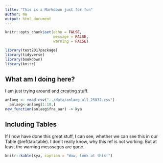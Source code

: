 ```yaml
---
title: "This is a Markdown just for fun"
author: me
output: html_document
---
```


```r
knitr::opts_chunk$set(echo = FALSE,
                      message = FALSE,
                      warning = FALSE)
```

```r
library(test2017package)
library(tidyverse)
library(bookdown)
library(knitr)
```


## What am I doing here?
I am just trying around and creating stuff.

```r
anlaeg <- read.csv("../data/anlaeg_all_25832.csv") 
  anlaeg<-anlaeg[1:10,]
new_function(anlaeg$fra_aar) -> kya
```

## Including Tables

If I now have done this great stuff, I can see, whether we can see this in our Table \@ref(tab:table).
I don't really know, why this ref is not working. But at least the warning messsages are gone.

```r
knitr::kable(kya, caption = "Wow, look at this!")
```

